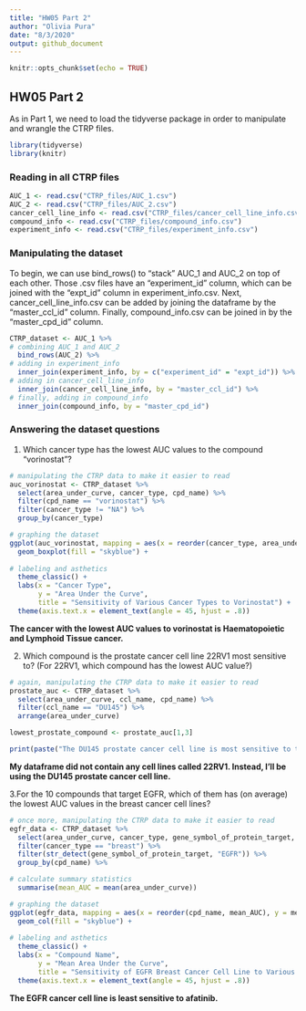 ```yaml
---
title: "HW05 Part 2"
author: "Olivia Pura"
date: "8/3/2020"
output: github_document
---
```


```r
knitr::opts_chunk$set(echo = TRUE)
```

## HW05 Part 2

As in Part 1, we need to load the tidyverse package in order to manipulate and wrangle the CTRP files.

```r
library(tidyverse)
library(knitr)
```

### Reading in all CTRP files


```r
AUC_1 <- read.csv("CTRP_files/AUC_1.csv")
AUC_2 <- read.csv("CTRP_files/AUC_2.csv")
cancer_cell_line_info <- read.csv("CTRP_files/cancer_cell_line_info.csv")
compound_info <- read.csv("CTRP_files/compound_info.csv")
experiment_info <- read.csv("CTRP_files/experiment_info.csv")
```

### Manipulating the dataset

To begin, we can use bind_rows() to "stack" AUC_1 and AUC_2 on top of each other. Those .csv files have an "experiment_id" column, which can be joined with the "expt_id" column in experiment_info.csv. Next, cancer_cell_line_info.csv can be added by joining the dataframe by the "master_ccl_id" column. Finally,  compound_info.csv can be joined in by the "master_cpd_id" column.

```r
CTRP_dataset <- AUC_1 %>%
# combining AUC_1 and AUC_2
  bind_rows(AUC_2) %>%
# adding in experiment_info
  inner_join(experiment_info, by = c("experiment_id" = "expt_id")) %>%
# adding in cancer_cell_line_info
  inner_join(cancer_cell_line_info, by = "master_ccl_id") %>%
# finally, adding in compound_info
  inner_join(compound_info, by = "master_cpd_id")

```

### Answering the dataset questions

1. Which cancer type has the lowest AUC values to the compound "vorinostat"?

```r
# manipulating the CTRP data to make it easier to read
auc_vorinostat <- CTRP_dataset %>%
  select(area_under_curve, cancer_type, cpd_name) %>%
  filter(cpd_name == "vorinostat") %>%
  filter(cancer_type != "NA") %>%
  group_by(cancer_type)

# graphing the dataset 
ggplot(auc_vorinostat, mapping = aes(x = reorder(cancer_type, area_under_curve), y = area_under_curve)) +
  geom_boxplot(fill = "skyblue") +
  
# labeling and asthetics
  theme_classic() +
  labs(x = "Cancer Type",
       y = "Area Under the Curve",
       title = "Sensitivity of Various Cancer Types to Vorinostat") +
  theme(axis.text.x = element_text(angle = 45, hjust = .8)) 
```

**The cancer with the lowest AUC values to vorinostat is Haematopoietic and Lymphoid Tissue	cancer.**

2. Which compound is the prostate cancer cell line 22RV1 most sensitive to? (For 22RV1, which compound has the lowest AUC value?)

```r
# again, manipulating the CTRP data to make it easier to read
prostate_auc <- CTRP_dataset %>%
  select(area_under_curve, ccl_name, cpd_name) %>%
  filter(ccl_name == "DU145") %>%
  arrange(area_under_curve)

lowest_prostate_compound <- prostate_auc[1,3]

print(paste("The DU145 prostate cancer cell line is most sensitive to the compound", lowest_prostate_compound, "."))
```

**My dataframe did not contain any cell lines called 22RV1. Instead, I'll be using the DU145 prostate cancer cell line.**

3.For the 10 compounds that target EGFR, which of them has (on average) the lowest AUC values in the breast cancer cell lines?

```r
# once more, manipulating the CTRP data to make it easier to read
egfr_data <- CTRP_dataset %>%
  select(area_under_curve, cancer_type, gene_symbol_of_protein_target, cpd_name) %>%
  filter(cancer_type == "breast") %>%
  filter(str_detect(gene_symbol_of_protein_target, "EGFR")) %>%
  group_by(cpd_name) %>%

# calculate summary statistics
  summarise(mean_AUC = mean(area_under_curve))

# graphing the dataset 
ggplot(egfr_data, mapping = aes(x = reorder(cpd_name, mean_AUC), y = mean_AUC)) +
  geom_col(fill = "skyblue") +
  
# labeling and asthetics
  theme_classic() +
  labs(x = "Compound Name",
       y = "Mean Area Under the Curve",
       title = "Sensitivity of EGFR Breast Cancer Cell Line to Various Compounds") +
  theme(axis.text.x = element_text(angle = 45, hjust = .8)) 

```

**The EGFR cancer cell line is least sensitive to afatinib.**